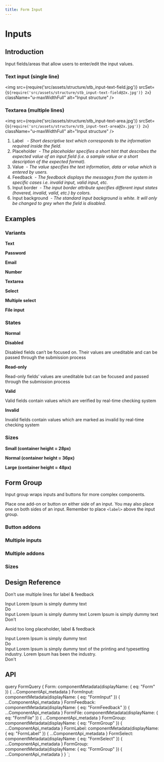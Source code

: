```yaml
---
title: Form Input
---
```



# Inputs

## Introduction

Input fields/areas that allow users to enter/edit the input values.

### Text input (single line)

<img
  src={require('src/assets/structure/stb_input-text-field.jpg')}
  srcSet={`${require('src/assets/structure/stb_input-text-field@2x.jpg')} 2x`}
  className="u-maxWidthFull"
  alt="Input structure"
/>

### Textarea (multiple lines)
<img
  src={require('src/assets/structure/stb_input-text-area.jpg')}
  srcSet={`${require('src/assets/structure/stb_input-text-area@2x.jpg')} 2x`}
  className="u-maxWidthFull"
  alt="Input structure"
/>

<ol className="u-paddingLeftLarge u-textGray u-marginTopTiny">
  <li>
    Label  &nbsp;
    <i className="u-text200">- Short descriptive text which corresponds to the information required inside the field.</i>
  </li>
  <li>
    Placeholder&nbsp;
    <i className="u-text200">- The placeholder specifies a short hint that describes the expected value of an input field (i.e. a sample value or a short description of the expected format).</i>
  </li>
  <li>
    Value&nbsp;
    <i className="u-text200">- The value specifies the text information, data or value which is entered by users.</i>
  </li>
  <li>
    Feedback&nbsp;
    <i className="u-text200">- The feedback displays the messages from the system in specific cases i.e. invalid input, valid input, etc.</i>
  </li>
  <li>
    Input border&nbsp;
    <i className="u-text200">- The input border attribute specifies different input states (hovered, invalid, valid, etc.) by colors.</i>
  </li>
  <li>
    Input background&nbsp;
    <i className="u-text200">- The standard input background is white. It will only be changed to grey when the field is disabled.</i>
  </li>
</ol>

## Examples

### Variants

**Text**

<CodeView codeText={inputText} />

**Password**

<CodeView codeText={inputPassword} />

**Email**

<CodeView codeText={inputEmail} />

**Number**

<CodeView codeText={inputNumber} />

**Textarea**

<CodeView codeText={inputTextArea} />

**Select**

<CodeView codeText={inputSelect} />

**Multiple select**

<CodeView codeText={inputMultiSelect} />

**File input**

<CodeView codeText={inputFile} />

### States

**Normal**

<CodeView codeText={inputNormal} />

**Disabled**

Disabled fields can’t be focused on. Their values are uneditable and can be passed through the submission process

<CodeView codeText={inputDisabled} />

**Read-only**

Read-only fields’ values are uneditable but can be focused and passed through the submission process

<CodeView codeText={inputReadOnly} />

**Valid**

Valid fields contain values which are verified by real-time checking system

<CodeView codeText={inputValid} />

**Invalid**

Invalid fields contain values which are marked as invalid by real-time checking system

<CodeView codeText={inputInvalid} />

### Sizes

**Small (container height = 28px)**

<CodeView codeText={inputSizeSmall} />

**Normal (container height = 36px)**

<CodeView codeText={inputSizeNormal} />

**Large (container height = 48px)**

<CodeView codeText={inputSizeLarge} />

## Form Group

Input group wraps inputs and buttons for more complex components.

Place one add-on or button on either side of an input. You may also place one on both sides of an input. Remember to place  `<label>` above the input group.

<CodeView codeText={groupBasic} />
<CodeView codeText={group2Basic} />
<CodeView codeText={group3Basic} />


### Button addons

<CodeView codeText={groupButtonAddon} />
<CodeView codeText={group2ButtonAddon} />
<CodeView codeText={group3ButtonAddon} />
<CodeView codeText={group4ButtonAddon} />
<CodeView codeText={group5ButtonAddon} />

### Multiple inputs

<CodeView codeText={groupMultipleInput} />

### Multiple addons

<CodeView codeText={groupMultipleAddon} />

### Sizes

<CodeView codeText={groupSize} />


## Design Reference

Don’t use multiple lines for label & feedback

<div className="Grid u-marginBottomLarge">
  <div className="u-sizeFull md:u-size1of2">
    <Form.Group controlId="exampleForm.DSRe1">
      <Form.Label>Input</Form.Label>
      <Form.Input isValid type="text"></Form.Input>
      <Form.Feedback>Lorem Ipsum is simply dummy text</Form.Feedback>
    </Form.Group>
    <div className="u-borderBottom u-borderLarge u-borderPositive u-marginTopSmall u-paddingTopMedium" />
    <div className="u-textPositive">Do</div>
  </div>
  <div className="u-sizeFull md:u-size1of2">
    <Form.Group controlId="exampleForm.DSRe2">
      <Form.Label>Input</Form.Label>
      <Form.Input isInvalid type="text"></Form.Input>
      <Form.Feedback type="invalid">Lorem Ipsum is simply dummy text</Form.Feedback>
      <Form.Feedback type="invalid">Lorem Ipsum is simply dummy text</Form.Feedback>
    </Form.Group>
    <div className="u-borderBottom u-borderLarge u-borderNegative u-marginTopSmall" />
    <div className="u-textNegative">Don't</div>
  </div>
</div>

Avoid too long placeholder, label & feedback

<div className="Grid u-marginBottomLarge">
  <div className="u-sizeFull md:u-size1of2">
    <Form.Group controlId="exampleForm.DSRe3" className="u-paddingBottomTiny">
      <Form.Label>Input</Form.Label>
      <Form.Input isValid type="text" placeholder="Lorem Ipsum is simply dummy text"></Form.Input>
      <Form.Feedback>Lorem Ipsum is simply dummy text</Form.Feedback>
    </Form.Group>
    <div className="u-borderBottom u-borderLarge u-borderPositive u-marginTopSmall u-paddingTopSmall" />
    <div className="u-textPositive">Do</div>
  </div>
  <div className="u-sizeFull md:u-size1of2">
    <Form.Group controlId="exampleForm.DSRe4">
      <Form.Label>Input</Form.Label>
      <Form.Input isInvalid type="text" placeholder="Lorem Ipsum is simply dummy text of the printing and typesetting industry."></Form.Input>
      <Form.Feedback type="invalid">Lorem Ipsum is simply dummy text of the printing and typesetting industry. Lorem Ipsum has been the industry.</Form.Feedback>
    </Form.Group>
    <div className="u-borderBottom u-borderLarge u-borderNegative u-marginTopSmall" />
    <div className="u-textNegative">Don't</div>
  </div>
</div>

## API

<ComponentApi metadata={props.data.FormInput} exportedBy={props.data.Form} />
<ComponentApi metadata={props.data.FormFeedback} exportedBy={props.data.Form} />
<ComponentApi metadata={props.data.FormFile} exportedBy={props.data.Form} />
<ComponentApi metadata={props.data.FormSelect} exportedBy={props.data.Form} />
<ComponentApi metadata={props.data.FormLabel} exportedBy={props.data.Form} />
<ComponentApi metadata={props.data.FormGroup} exportedBy={props.data.Form} />

  query FormQuery {
    Form: componentMetadata(displayName: { eq: "Form" }) {
      ...ComponentApi_metadata
    }
    FormInput: componentMetadata(displayName: { eq: "FormInput" }) {
      ...ComponentApi_metadata
    }
    FormFeedback: componentMetadata(displayName: { eq: "FormFeedback" }) {
      ...ComponentApi_metadata
    }
    FormFile: componentMetadata(displayName: { eq: "FormFile" }) {
      ...ComponentApi_metadata
    }
    FormGroup: componentMetadata(displayName: { eq: "FormGroup" }) {
      ...ComponentApi_metadata
    }
    FormLabel: componentMetadata(displayName: { eq: "FormLabel" }) {
      ...ComponentApi_metadata
    }
    FormSelect: componentMetadata(displayName: { eq: "FormSelect" }) {
      ...ComponentApi_metadata
    }
    FormGroup: componentMetadata(displayName: { eq: "FormGroup" }) {
      ...ComponentApi_metadata
    }
  }
`;
